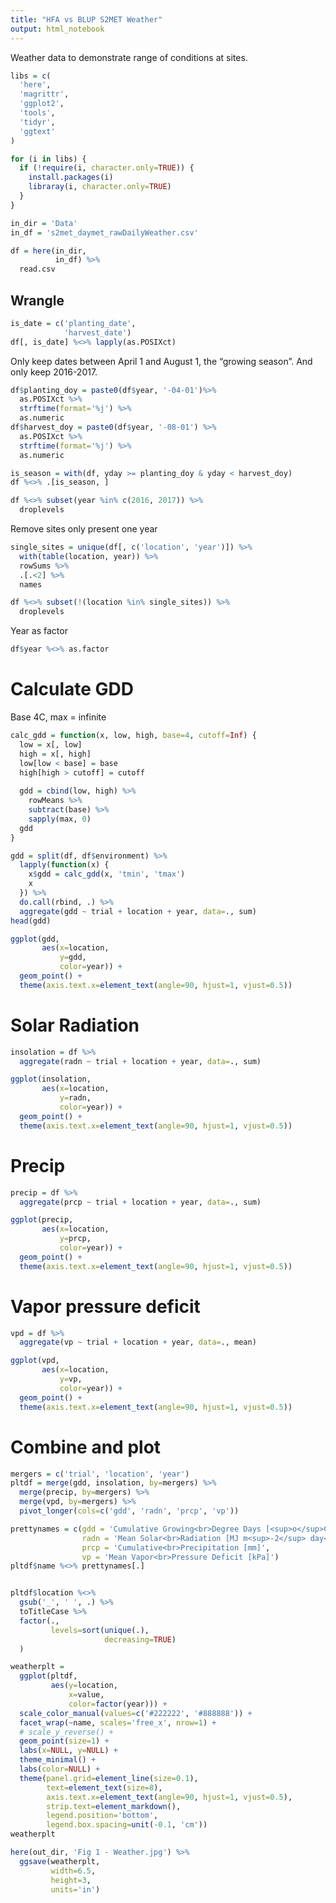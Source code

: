 ---
title: "HFA vs BLUP S2MET Weather"
output: html_notebook
---


Weather data to demonstrate range of conditions at sites.

```{r}
libs = c(
  'here',
  'magrittr',
  'ggplot2',
  'tools',
  'tidyr',
  'ggtext'
)

for (i in libs) {
  if (!require(i, character.only=TRUE)) {
    install.packages(i)
    libraray(i, character.only=TRUE)
  }
}
```

```{r}
in_dir = 'Data'
in_df = 's2met_daymet_rawDailyWeather.csv'

```

```{r}
df = here(in_dir,
          in_df) %>% 
  read.csv
```


## Wrangle
```{r}
is_date = c('planting_date',
            'harvest_date')
df[, is_date] %<>% lapply(as.POSIXct)
```


Only keep dates between April 1 and August 1, the "growing season". And only keep 2016-2017.
```{r}
df$planting_doy = paste0(df$year, '-04-01')%>% 
  as.POSIXct %>% 
  strftime(format='%j') %>% 
  as.numeric
df$harvest_doy = paste0(df$year, '-08-01') %>% 
  as.POSIXct %>% 
  strftime(format='%j') %>% 
  as.numeric

is_season = with(df, yday >= planting_doy & yday < harvest_doy)
df %<>% .[is_season, ]

df %<>% subset(year %in% c(2016, 2017)) %>% 
  droplevels
```

Remove sites only present one year
```{r}
single_sites = unique(df[, c('location', 'year')]) %>% 
  with(table(location, year)) %>% 
  rowSums %>% 
  .[.<2] %>% 
  names

df %<>% subset(!(location %in% single_sites)) %>% 
  droplevels
```

Year as factor
```{r}
df$year %<>% as.factor
```


# Calculate GDD
Base 4C, max = infinite
```{r}
calc_gdd = function(x, low, high, base=4, cutoff=Inf) {
  low = x[, low]
  high = x[, high]
  low[low < base] = base
  high[high > cutoff] = cutoff
  
  gdd = cbind(low, high) %>% 
    rowMeans %>% 
    subtract(base) %>% 
    sapply(max, 0)
  gdd
}

gdd = split(df, df$environment) %>% 
  lapply(function(x) {
    x$gdd = calc_gdd(x, 'tmin', 'tmax')
    x
  }) %>% 
  do.call(rbind, .) %>% 
  aggregate(gdd ~ trial + location + year, data=., sum)
head(gdd)
```

```{r}
ggplot(gdd, 
       aes(x=location, 
           y=gdd,
           color=year)) + 
  geom_point() +
  theme(axis.text.x=element_text(angle=90, hjust=1, vjust=0.5))
```
# Solar Radiation

```{r}
insolation = df %>% 
  aggregate(radn ~ trial + location + year, data=., sum)
```

```{r}
ggplot(insolation, 
       aes(x=location, 
           y=radn,
           color=year)) + 
  geom_point() +
  theme(axis.text.x=element_text(angle=90, hjust=1, vjust=0.5))
```
# Precip
```{r}
precip = df %>% 
  aggregate(prcp ~ trial + location + year, data=., sum)
```

```{r}
ggplot(precip, 
       aes(x=location, 
           y=prcp,
           color=year)) + 
  geom_point() +
  theme(axis.text.x=element_text(angle=90, hjust=1, vjust=0.5))
```

# Vapor pressure deficit
```{r}
vpd = df %>% 
  aggregate(vp ~ trial + location + year, data=., mean)
```

```{r}
ggplot(vpd, 
       aes(x=location, 
           y=vp,
           color=year)) + 
  geom_point() +
  theme(axis.text.x=element_text(angle=90, hjust=1, vjust=0.5))
```


# Combine and plot
```{r}
mergers = c('trial', 'location', 'year')
pltdf = merge(gdd, insolation, by=mergers) %>% 
  merge(precip, by=mergers) %>% 
  merge(vpd, by=mergers) %>% 
  pivot_longer(cols=c('gdd', 'radn', 'prcp', 'vp'))

prettynames = c(gdd = 'Cumulative Growing<br>Degree Days [<sup>o</sup>C]',
                radn = 'Mean Solar<br>Radiation [MJ m<sup>-2</sup> day<sup>-1</sup>]',
                prcp = 'Cumulative<br>Precipitation [mm]',
                vp = 'Mean Vapor<br>Pressure Deficit [kPa]')
pltdf$name %<>% prettynames[.]


pltdf$location %<>% 
  gsub('_', ' ', .) %>% 
  toTitleCase %>% 
  factor(., 
         levels=sort(unique(.), 
                     decreasing=TRUE)
  )
```

```{r fig.height=3, fig.width=6.5}
weatherplt = 
  ggplot(pltdf,
         aes(y=location,
             x=value,
             color=factor(year))) +
  scale_color_manual(values=c('#222222', '#888888')) +
  facet_wrap(~name, scales='free_x', nrow=1) +
  # scale_y_reverse() +
  geom_point(size=1) +
  labs(x=NULL, y=NULL) +
  theme_minimal() +
  labs(color=NULL) +
  theme(panel.grid=element_line(size=0.1),
        text=element_text(size=8), 
        axis.text.x=element_text(angle=90, hjust=1, vjust=0.5),
        strip.text=element_markdown(),
        legend.position='bottom',
        legend.box.spacing=unit(-0.1, 'cm'))
weatherplt
```

```{r}
here(out_dir, 'Fig 1 - Weather.jpg') %>% 
  ggsave(weatherplt,
         width=6.5, 
         height=3,
         units='in')
```

